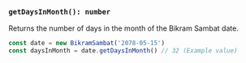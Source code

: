 ### `getDaysInMonth(): number`

Returns the number of days in the month of the Bikram Sambat date.

```jsx copy
const date = new BikramSambat('2078-05-15')
const daysInMonth = date.getDaysInMonth() // 32 (Example value)
```
